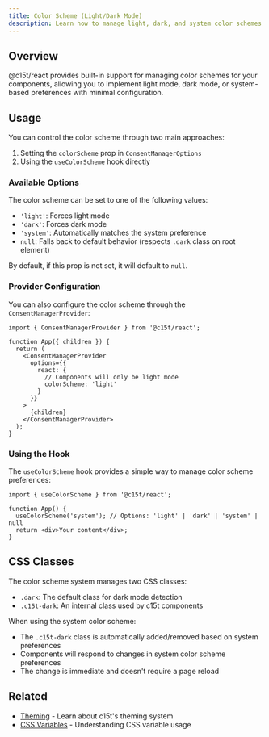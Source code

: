 ```yaml
---
title: Color Scheme (Light/Dark Mode)
description: Learn how to manage light, dark, and system color schemes in your application using c15t's color scheme utilities.
---
```


## Overview

@c15t/react provides built-in support for managing color schemes for your components, allowing you to implement light mode, dark mode, or system-based preferences with minimal configuration.

## Usage

You can control the color scheme through two main approaches:

1. Setting the `colorScheme` prop in `ConsentManagerOptions`
2. Using the `useColorScheme` hook directly

### Available Options

The color scheme can be set to one of the following values:

- `'light'`: Forces light mode
- `'dark'`: Forces dark mode
- `'system'`: Automatically matches the system preference
- `null`: Falls back to default behavior (respects `.dark` class on root element)

By default, if this prop is not set, it will default to `null`.

### Provider Configuration

You can also configure the color scheme through the `ConsentManagerProvider`:

```tsx
import { ConsentManagerProvider } from '@c15t/react';

function App({ children }) {
  return (
    <ConsentManagerProvider
      options={{
        react: {
          // Components will only be light mode
          colorScheme: 'light'
        }
      }}
    >
      {children}
    </ConsentManagerProvider>
  );
}
```

### Using the Hook

The `useColorScheme` hook provides a simple way to manage color scheme preferences:

```tsx
import { useColorScheme } from '@c15t/react';

function App() {
  useColorScheme('system'); // Options: 'light' | 'dark' | 'system' | null
  return <div>Your content</div>;
}
```

## CSS Classes

The color scheme system manages two CSS classes:

- `.dark`: The default class for dark mode detection
- `.c15t-dark`: An internal class used by c15t components

When using the system color scheme:
- The `.c15t-dark` class is automatically added/removed based on system preferences
- Components will respond to changes in system color scheme preferences
- The change is immediate and doesn't require a page reload

## Related

- [Theming](/styling/theming) - Learn about c15t's theming system
- [CSS Variables](/styling/css-variables) - Understanding CSS variable usage